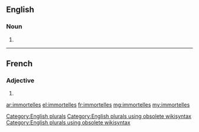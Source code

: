 ==English==

===Noun===
{{head|en}}

# {{plural of|immortelle}}

[[Category:English plurals]][[Category:English plurals using obsolete wikisyntax]][[Category:English plurals using obsolete wikisyntax]]

----

==French==

===Adjective===
{{fr-adj-form}} {{f-p}}

# {{feminine plural of|immortel|lang=fr}}

[[ar:immortelles]]
[[el:immortelles]]
[[fr:immortelles]]
[[mg:immortelles]]
[[my:immortelles]]